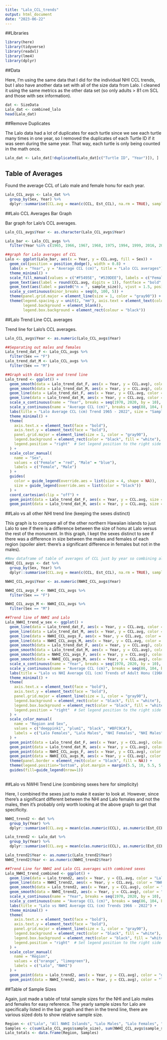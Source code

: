 ```yaml
---
title: "Lalo_CCL_trends"
output: html_document
date: "2023-06-22"
---
```


##Libraries

```r
library(here)
library(tidyverse)
library(readxl)
library(lme4)
library(dplyr)
```

##Data

Here, I'm using the same data that I did for the individual NHI CCL trends, but I also have another data set with all of the size data from Lalo. I cleaned it using the same metrics as the other data set (so only adults > 81 cm SCL and those with sex information). 

```r
dat <- SizeData
Lalo_dat <- combined_lalo
head(Lalo_dat)
```

##Remove Duplicates

The Lalo data had a lot of duplicates for each turtle since we see each turtle many times in one year, so I removed the duplicates of each Turtle ID if it was seen during the same year. That way, each turtle is only being counted in the math once. 

```r
Lalo_dat <- Lalo_dat[!duplicated(Lalo_dat[c("Turtle ID", "Year")]), ]
```


## Table of Averages

Found the average CCL of Lalo male and female honu for each year.

```r
Lalo_CCL_avgs <- Lalo_dat %>%
  group_by(Sex, Year) %>%
  dplyr::summarise(CCL.avg = mean(c(CCL, Est_CCL), na.rm = TRUE), sample_size = sum(!is.na(CCL)|!is.na(Est_CCL)))

```

##Lalo CCL Averages Bar Graph

Bar graph for Lalo's CCL averages. 

```r
Lalo_CCL_avgs$Year <- as.character(Lalo_CCL_avgs$Year)

Lalo_bar <- Lalo_CCL_avgs %>%
  filter(Year %in% c(1965, 1966, 1967, 1968, 1975, 1994, 1999, 2016, 2017, 2018, 2019, 2021, 2022))

##graph for Lalo averages of CCL 
Lalo <- ggplot(Lalo_bar, aes(x = Year, y = CCL.avg, fill = Sex)) +
  geom_col(position = position_dodge(), width = 0.8) +
  labs(x = "Year", y = "Average CCL (cm)", title = "Lalo CCL averages") +
  theme_minimal() +
  scale_fill_manual(values = c("#F5495E", "#539DEE"), labels = c("Female", "Male")) +
  geom_text(aes(label = round(CCL.avg, digits = 1)), fontface = "bold", vjust = -0.3, position = position_dodge(.8), size = 4) +
  geom_text(aes(label = paste0("n = ", sample_size)), vjust = 1.5, position = position_dodge(.8), size = 3) +
  scale_y_continuous(minor_breaks = seq(0, 100, 5)) +
  theme(panel.grid.major = element_line(size = 1, color = "gray90")) +
  theme(legend.spacing.y = unit(2, "mm"), axis.text = element_text(colour = 1, size = 12),
        legend.background = element_blank(),
        legend.box.background = element_rect(colour = "black"))
```

##Lalo Trend Line CCL averages

Trend line for Lalo's CCL averages. 

```r
Lalo_CCL_avgs$Year <- as.numeric(Lalo_CCL_avgs$Year)

##Separating out males and females 
Lalo_trend_dat_F <- Lalo_CCL_avgs %>%
  filter(Sex == "F")
Lalo_trend_dat_M <- Lalo_CCL_avgs %>%
  filter(Sex == "M")

##Graph with data line and trend line
Lalo_trend <- ggplot() +
  geom_smooth(data = Lalo_trend_dat_F, aes(x = Year, y = CCL.avg), color = "red", linetype = "dashed", method = "lm", se = FALSE, formula = y ~ x) +
  geom_smooth(data = Lalo_trend_dat_M, aes(x = Year, y = CCL.avg), color = "blue", linetype = "dashed", method = "lm", se = FALSE, formula = y ~ x) +
  geom_line(data = Lalo_trend_dat_F, aes(x = Year, y = CCL.avg, color = "Female"), linewidth = 1) +
  geom_line(data = Lalo_trend_dat_M, aes(x = Year, y = CCL.avg, color = "Male"), linewidth = 1) +
  scale_x_continuous(name = "Year", breaks = seq(1970, 2020, by = 10), limits = c(1965, 2022), minor_breaks = seq(1965, 2022, by = 5), expand = c(0, 0)) +
  scale_y_continuous(name = "Average CCL (cm)", breaks = seq(88, 104, by = 2), limits = c(88, 105)) +
  labs(title = "Lalo Average CCL (cm) Trend 1965 - 2022", size = "Sample Size") +
  theme_minimal() +
  theme(
    axis.text.x = element_text(face = "bold"),
    axis.text.y = element_text(face = "bold"),
    panel.grid.major = element_line(size = 1, color = "gray90"),
    legend.background = element_rect(color = "black", fill = "white"),
    legend.position = "right"  # Set legend position to the right side
  ) +
  scale_color_manual(
    name = "Sex",
    values = c("Female" = "red", "Male" = "blue"),
    labels = c("Female", "Male")
  ) +
  guides(
    color = guide_legend(override.aes = list(size = 4, shape = NA)),
    size = guide_legend(override.aes = list(color = "black"))
  ) +
  coord_cartesian(clip = "off") +
  geom_point(data = Lalo_trend_dat_F, aes(x = Year, y = CCL.avg, size = sample_size, color = "Female"), show.legend = TRUE) +
  geom_point(data = Lalo_trend_dat_M, aes(x = Year, y = CCL.avg, size = sample_size, color = "Male"), show.legend = TRUE)
```


##Lalo vs all other NHI trend line (keeping the sexes distinct)

This graph is to compare all of the other northern Hawaiian islands to just Lalo to see if there is a difference between the size of honu at Lalo versus the rest of the monument. In this graph, I kept the sexes distinct to see if there was a difference in size between the males and females of each region (spoiler alert: there's a significant difference in females but not in the males).

```r
#New dataframe of table of averages of CCL just by year so combining all the islands 
NWHI_CCL_avgs <- dat %>%
  group_by(Sex, Year) %>%
  dplyr::summarise(CCL.avg = mean(c(CCL, Est_CCL), na.rm = TRUE), sample_size = sum(!is.na(CCL)|!is.na(Est_CCL)))

NWHI_CCL_avgs$Year <- as.numeric(NWHI_CCL_avgs$Year)

NWHI_CCL_avgs_F <- NWHI_CCL_avgs %>%
  filter(Sex == "F")

NWHI_CCL_avgs_M <- NWHI_CCL_avgs %>%
  filter(Sex == "M")

##Trend line of NWHI and Lalo 
Lalo_NWHI_trend_w_sex <- ggplot() +
  geom_line(data = Lalo_trend_dat_F, aes(x = Year, y = CCL.avg, color = "Laysan Female"), linewidth = 1) +
  geom_line(data = Lalo_trend_dat_M, aes(x = Year, y = CCL.avg, color = "Laysan Male"), linewidth = 1) +
  geom_line(data = NWHI_CCL_avgs_F, aes(x = Year, y = CCL.avg, color = "NHI Females"), linewidth = 1) +
  geom_line(data = NWHI_CCL_avgs_M, aes(x = Year, y = CCL.avg, color = "NHI Males"), linewidth = 1) +
  geom_smooth(data = Lalo_trend_dat_F, aes(x = Year, y = CCL.avg), color = "deeppink1", linetype = "dashed", method = "lm", se = FALSE, formula = y ~ x) +
  geom_smooth(data = Lalo_trend_dat_M, aes(x = Year, y = CCL.avg), color = "plum1", linetype = "dashed", method = "lm", se = FALSE, formula = y ~ x) +
  geom_smooth(data = NWHI_CCL_avgs_F, aes(x = Year, y = CCL.avg), color = "black", linetype = "dashed", method = "lm", se = FALSE, formula = y ~ x) +
  geom_smooth(data = NWHI_CCL_avgs_M, aes(x = Year, y = CCL.avg), color = "#BFC9CA", linetype = "dashed", method = "lm", se = FALSE, formula = y ~ x) +
  scale_x_continuous(name = "Year", breaks = seq(1970, 2020, by = 10), limits = c(1966, 2022), minor_breaks = seq(1966, 2022, by = 2), expand = c(0, 0)) +
  scale_y_continuous(name = "Average CCL (cm)", breaks = seq(86, 104, by = 2), limits = c(85, 105)) +
  labs(title = "Lalo vs NHI Average CCL (cm) Trends of Adult Honu (1966 - 2022)") +
  theme_minimal() +
  theme(
    axis.text.x = element_text(face = "bold"),
    axis.text.y = element_text(face = "bold"),
    panel.grid.major = element_line(size = 1, color = "gray90"),
    legend.background = element_rect(color = "black", fill = "white"),
    legend.box.background = element_rect(color = "black", fill = "white"),
    legend.position = "right"  # Set legend position to the right side
  ) +
  scale_color_manual(
    name = "Region and Sex",
    values = c("deeppink1", "plum1", "black", "#BFC9CA"),
    labels = c("Lalo Females", "Lalo Males", "NHI Females", "NHI Males")
  ) +
  geom_point(data = Lalo_trend_dat_F, aes(x = Year, y = CCL.avg), color = "deeppink1", size = 1.5) +
  geom_point(data = Lalo_trend_dat_M, aes(x = Year, y = CCL.avg), color = "plum1", size = 1.5) +
  geom_point(data = NWHI_CCL_avgs_F, aes(x = Year, y = CCL.avg), color = "black", size = 1.5) +
  geom_point(data = NWHI_CCL_avgs_M, aes(x = Year, y = CCL.avg), color = "#BFC9CA", size = 1.5) +
  theme(panel.border = element_rect(color = "black", fill = NA)) +
  theme(legend.position="bottom", plot.margin = margin(5.5, 10, 5.5, 5.5)) +
  guides(fill=guide_legend(nrow=1))
  

```
##Lalo vs NWHI Trend Line (combining sexes here for simplicity)

Here, I combined the sexes just to make it easier to look at. However, since there's a significant different between the NHI and Lalo females and not the males, then it's probably only worth looking at the above graph to get that specificity. 

```r
NWHI_trend2 <- dat %>%
  group_by(Year) %>%
  dplyr::summarise(CCL.avg = mean(c(as.numeric(CCL), as.numeric(Est_CCL)), na.rm = TRUE), sample_size = sum(!is.na(CCL) | !is.na(Est_CCL)))

Lalo_trend2 <- Lalo_dat %>%
  group_by(Year) %>%
  dplyr::summarise(CCL.avg = mean(c(as.numeric(CCL), as.numeric(Est_CCL)), na.rm = TRUE), sample_size = sum(!is.na(CCL) | !is.na(Est_CCL)))

Lalo_trend2$Year <- as.numeric(Lalo_trend2$Year)
NWHI_trend2$Year <- as.numeric(NWHI_trend2$Year)

##Trend Line for NWHI and Lalo CCL averages with combined sexes
Lalo_NWHI_trend_combined <- ggplot() +
  geom_line(data = Lalo_trend2, aes(x = Year, y = CCL.avg, color = "Lalo"), linewidth = 1) +
  geom_line(data = NWHI_trend2, aes(x = Year, y = CCL.avg, color = "NWHI"), linewidth = 1) +
  geom_smooth(data = Lalo_trend2, aes(x = Year, y = CCL.avg), color = "orange", linetype = "dashed", method = "lm", se = FALSE, formula = y ~ x) +
  geom_smooth(data = NWHI_trend2, aes(x = Year, y = CCL.avg), color = "limegreen", linetype = "dashed", method = "lm", se = FALSE, formula = y ~ x) +
  scale_x_continuous(name = "Year", breaks = seq(1970, 2020, by = 10), limits = c(1966, 2022), minor_breaks = seq(1966, 2022, by = 2), expand = c(0, 0)) +
  scale_y_continuous(name = "Average CCL (cm)", breaks = seq(86, 104, by = 2), limits = c(85, 105)) +
  labs(title = "Lalo vs NWHI Average CCL (cm) Trends 1966 - 2022") +
  theme_minimal() +
  theme(
    axis.text.x = element_text(face = "bold"),
    axis.text.y = element_text(face = "bold"),
    panel.grid.major = element_line(size = 1, color = "gray90"),
    legend.background = element_rect(color = "black", fill = "white"),
    legend.box.background = element_rect(color = "black", fill = "white"),
    legend.position = "right"  # Set legend position to the right side
  ) +
  scale_color_manual(
    name = "Region",
    values = c("orange", "limegreen"),
    labels = c("Lalo", "NWHI")
  ) +
  geom_point(data = Lalo_trend2, aes(x = Year, y = CCL.avg), color = "orange", size = 1.5) +
  geom_point(data = NWHI_trend2, aes(x = Year, y = CCL.avg), color = "limegreen", size = 1.5)

```

##Table of Sample Sizes

Again, just made a table of total sample sizes for the NHI and Lalo males and females for easy reference. The yearly sample sizes for Lalo are specifically listed in the bar graph and then in the trend line, there are various sized dots to show relative sample size. 

```r
Region <- c("Lalo", "All NWHI Islands", "Lalo Males", "Lalo Females", "All NWHI Males", "All NWHI Females")
Samples <- c(sum(Lalo_CCL_avgs$sample_size), sum(NWHI_CCL_avgs$sample_size), sum(Lalo_trend_dat_M$sample_size), sum(Lalo_trend_dat_F$sample_size), sum(NWHI_CCL_avgs_M$sample_size), sum(NWHI_CCL_avgs_F$sample_size))
Lalo_totals <- data.frame(Region, Samples)
```

